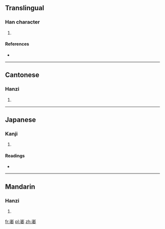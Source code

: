 {{also|嶉}}
==Translingual==

===Han character===
{{Han char|rn=46|rad=山|as=08|sn=11|four=2240<sub>4</sub>|canj=山竹木女 (UHDV)|ids=⿱[[山]][[委]]}}

# {{defn|Han|sort=山08}}

====References====
* {{Han ref|kx=0314.330|dkj=08205|dj=0615.190|hdz=10780.120|uh=5D23|ud=23843|bh=D542|bd=54594}}

----

==Cantonese==

===Hanzi===
{{yue-hanzi|jyut=[[wai2]]|y=wai2}}

# {{defn|lang=yue|sort=山08}}

----

==Japanese==

===Kanji===
{{ja-kanji|grade=|rs=山08}}

# {{defn|lang=ja|sort=山08}}

====Readings====
* {{ja-readings|on=[[い]] (i)|kun=}}

----

==Mandarin==

===Hanzi===
{{cmn-hanzi|pin=[[wěi]] ([[wei3]])|wg=wei<sup>3</sup>}}

# {{defn|lang=cmn|sort=山08}}

[[fr:崣]]
[[pl:崣]]
[[zh:崣]]
